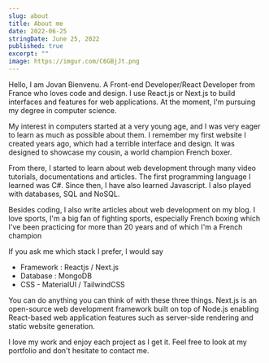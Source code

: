 ```yaml
---
slug: about
title: About me
date: 2022-06-25
stringDate: June 25, 2022
published: true
excerpt: ""
image: https://imgur.com/C6GBjJt.png
---
```


Hello, I am Jovan Bienvenu. A Front-end Developer/React Developer from France who loves code and design. I use React.js or Next.js to build interfaces and features for web applications. At the moment, I'm pursuing my degree in computer science.

My interest in computers started at a very young age, and I was very eager to learn as much as possible about them. I remember my first website I created years ago, which had a terrible interface and design. It was designed to showcase my cousin, a world champion French boxer.

From there, I started to learn about web development through many video tutorials, documentations and articles. The first programming language I learned was C#. Since then, I have also learned Javascript. I also played with databases, SQL and NoSQL.

Besides coding, I also write articles about web development on my blog. I love sports, I'm a big fan of fighting sports, especially French boxing which I've been practicing for more than 20 years and of which I'm a French champion

If you ask me which stack I prefer, I would say

- Framework : Reactjs / Next.js
- Database : MongoDB
- CSS - MaterialUI / TailwindCSS

You can do anything you can think of with these three things. Next.js is an open-source web development framework built on top of Node.js enabling React-based web application features such as server-side rendering and static website generation.

I love my work and enjoy each project as I get it. Feel free to look at my portfolio and don't hesitate to contact me.
